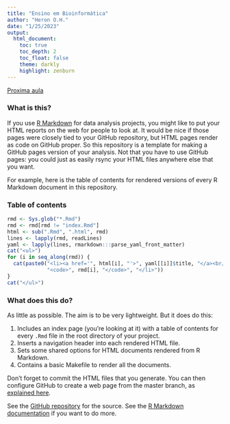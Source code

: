 ```yaml
---
title: "Ensino em Bioinformática"
author: "Heron O.H."
date: "1/25/2023"
output: 
  html_document:
    toc: true
    toc_depth: 2
    toc_float: false
    theme: darkly
    highlight: zenburn
---
```





[Proxima aula](./aulas/Pratica_1-Bioinfo)


### What is this?

If you use [R Markdown](http://rmarkdown.rstudio.com/) for data analysis projects, you might like to put your HTML reports on the web for people to look at. It would be nice if those pages were closely tied to your GitHub repository, but HTML pages render as code on GitHub proper. So this repository is a template for making a GitHub pages version of your analysis. Not that you have to use GitHub pages: you could just as easily rsync your HTML files anywhere else that you want.

For example, here is the table of contents for rendered versions of every R Markdown document in this repository.

### Table of contents

```r
rmd <- Sys.glob("*.Rmd")
rmd <- rmd[rmd != "index.Rmd"]
html <- sub(".Rmd", ".html", rmd)
lines <- lapply(rmd, readLines)
yaml <- lapply(lines, rmarkdown:::parse_yaml_front_matter)
cat("<ul>")
for (i in seq_along(rmd)) {
  cat(paste0("<li><a href='", html[i], "'>", yaml[[i]]$title, "</a><br/>",
             "<code>", rmd[i], "</code>", "</li>"))
}
cat("</ul>")
```




### What does this do?

As little as possible. The aim is to be very lightweight. But it does do this:

1. Includes an index page (you're looking at it) with a table of contents for every `.Rmd` file in the root directory of your project.
2. Inserts a navigation header into each rendered HTML file.
4. Sets some shared options for HTML documents rendered from R Markdown.
5. Contains a basic Makefile to render all the documents.
  
Don't forget to commit the HTML files that you generate. You can then configure GitHub to create a web page from the master branch, as [explained here](https://help.github.com/articles/configuring-a-publishing-source-for-github-pages/).

See the [GitHub repository](https://github.com/lmullen/rmd-notebook) for the source. See the [R Markdown documentation](http://rmarkdown.rstudio.com/) if you want to do more.